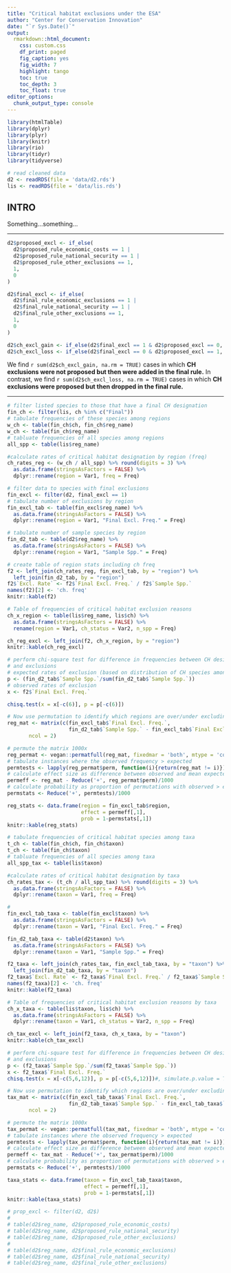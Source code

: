 ```yaml
---
title: "Critical habitat exclusions under the ESA"
author: "Center for Conservation Innovation"
date: "`r Sys.Date()`"
output:
  rmarkdown::html_document:
    css: custom.css
    df_print: paged
    fig_caption: yes
    fig_width: 7
    highlight: tango
    toc: true
    toc_depth: 3
    toc_float: true
editor_options: 
  chunk_output_type: console
---
```



```r
library(htmlTable)
library(dplyr)
library(plyr)
library(knitr)
library(rio)
library(tidyr)
library(tidyverse)

# read cleaned data
d2 <- readRDS(file = 'data/d2.rds')
lis <- readRDS(file = 'data/lis.rds')
```

## INTRO

Something...something...

----

```r
d2$proposed_excl <- if_else(
  d2$proposed_rule_economic_costs == 1 |
  d2$proposed_rule_national_security == 1 |
  d2$proposed_rule_other_exclusions == 1,
  1,
  0
)

d2$final_excl <- if_else(
  d2$final_rule_economic_exclusions == 1 |
  d2$final_rule_national_security == 1 |
  d2$final_rule_other_exclusions == 1,
  1,
  0
)

d2$ch_excl_gain <- if_else(d2$final_excl == 1 & d2$proposed_excl == 0, 1, 0)
d2$ch_excl_loss <- if_else(d2$final_excl == 0 & d2$proposed_excl == 1, 1, 0)
```

We find `r sum(d2$ch_excl_gain, na.rm = TRUE)` cases in which **CH exclusions were not proposed but then were added in the final rule.**  In contrast, we find `r sum(d2$ch_excl_loss, na.rm = TRUE)` cases in which **CH exclusions were proposed but then dropped in the final rule.**

----

```r
# filter listed species to those that have a final CH designation
fin_ch <- filter(lis, ch %in% c("Final"))
# tabulate frequencies of these species among regions
w_ch <- table(fin_ch$ch, fin_ch$reg_name)
w_ch <- table(fin_ch$reg_name)
# tabluate frequencies of all species among regions
all_spp <- table(lis$reg_name)

#calculate rates of critical habitat designation by region (freq)
ch_rates_reg <- (w_ch / all_spp) %>% round(digits = 3) %>%
  as.data.frame(stringsAsFactors = FALSE) %>%
  dplyr::rename(region = Var1, freq = Freq)

# filter data to species with final exclusions
fin_excl <- filter(d2, final_excl == 1)
# tabulate number of exclusions by region
fin_excl_tab <- table(fin_excl$reg_name) %>% 
  as.data.frame(stringsAsFactors = FALSE) %>%
  dplyr::rename(region = Var1, "Final Excl. Freq." = Freq)

# tabulate number of sample species by region
fin_d2_tab <- table(d2$reg_name) %>% 
  as.data.frame(stringsAsFactors = FALSE) %>%
  dplyr::rename(region = Var1, "Sample Spp." = Freq)

# create table of region stats including ch freq
f2 <- left_join(ch_rates_reg, fin_excl_tab, by = "region") %>%
  left_join(fin_d2_tab, by = "region")
f2$`Excl. Rate` <- f2$`Final Excl. Freq.` / f2$`Sample Spp.`
names(f2)[2] <- 'ch. freq'
knitr::kable(f2)
```

```r
# Table of frequencies of critical habitat exclusion reasons
ch_x_region <- table(lis$reg_name, lis$ch) %>% 
  as.data.frame(stringsAsFactors = FALSE) %>%
  rename(region = Var1, ch_status = Var2, n_spp = Freq)

ch_reg_excl <- left_join(f2, ch_x_region, by = "region")
knitr::kable(ch_reg_excl)

# perform chi-square test for difference in frequencies between CH designation
# and exclusions
# expected rates of exclusion (based on distribution of CH species among regions)
p <- (fin_d2_tab$`Sample Spp.`/sum(fin_d2_tab$`Sample Spp.`))
# observed rates of exclusion
x <- f2$`Final Excl. Freq.`

chisq.test(x = x[-c(6)], p = p[-c(6)])

# Now use permutation to identify which regions are over/under excluding
reg_mat <- matrix(c(fin_excl_tab$`Final Excl. Freq.`,
                    fin_d2_tab$`Sample Spp.` - fin_excl_tab$`Final Excl. Freq.`),
       ncol = 2)

# permute the matrix 1000x
reg_permat <- vegan::permatfull(reg_mat, fixedmar = 'both', mtype = 'count', times = 1000)
# tabulate instances where the observed frequency > expected
permtests <- lapply(reg_permat$perm, function(i){return(reg_mat != i)})
# calculate effect size as difference between observed and mean expected
permeff <- reg_mat - Reduce('+', reg_permat$perm)/1000
# calculate probability as proportion of permutations with observed > expected
permstats <- Reduce('+', permtests)/1000

reg_stats <- data.frame(region = fin_excl_tab$region,
                        effect = permeff[,1],
                        prob = 1-permstats[,1])
knitr::kable(reg_stats)
```

```r
# tabulate frequencies of critical habitat species among taxa
t_ch <- table(fin_ch$ch, fin_ch$taxon)
t_ch <- table(fin_ch$taxon)
# tabluate frequencies of all species among taxa
all_spp_tax <- table(lis$taxon)

#calculate rates of critical habitat designation by taxa
ch_rates_tax <- (t_ch / all_spp_tax) %>% round(digits = 3) %>%
  as.data.frame(stringsAsFactors = FALSE) %>%
  dplyr::rename(taxon = Var1, freq = Freq)

# 
fin_excl_tab_taxa <- table(fin_excl$taxon) %>% 
  as.data.frame(stringsAsFactors = FALSE) %>%
  dplyr::rename(taxon = Var1, "Final Excl. Freq." = Freq)

fin_d2_tab_taxa <- table(d2$taxon) %>% 
  as.data.frame(stringsAsFactors = FALSE) %>%
  dplyr::rename(taxon = Var1, "Sample Spp." = Freq)

f2_taxa <- left_join(ch_rates_tax, fin_excl_tab_taxa, by = "taxon") %>%
  left_join(fin_d2_tab_taxa, by = "taxon")
f2_taxa$`Excl. Rate` <- f2_taxa$`Final Excl. Freq.` / f2_taxa$`Sample Spp.`
names(f2_taxa)[2] <- 'ch. freq'
knitr::kable(f2_taxa)
```

```r
# Table of frequencies of critical habitat exclusion reasons by taxa
ch_x_taxa <- table(lis$taxon, lis$ch) %>% 
  as.data.frame(stringsAsFactors = FALSE) %>%
  dplyr::rename(taxon = Var1, ch_status = Var2, n_spp = Freq)

ch_tax_excl <- left_join(f2_taxa, ch_x_taxa, by = "taxon")
knitr::kable(ch_tax_excl)

# perform chi-square test for difference in frequencies between CH designation
# and exclusions
p <- (f2_taxa$`Sample Spp.`/sum(f2_taxa$`Sample Spp.`))
x <- f2_taxa$`Final Excl. Freq.`
chisq.test(x = x[-c(5,6,12)], p = p[-c(5,6,12)])#, simulate.p.value = TRUE)

# Now use permutation to identify which regions are over/under excluding
tax_mat <- matrix(c(fin_excl_tab_taxa$`Final Excl. Freq.`,
                    fin_d2_tab_taxa$`Sample Spp.` - fin_excl_tab_taxa$`Final Excl. Freq.`),
       ncol = 2)

# permute the matrix 1000x
tax_permat <- vegan::permatfull(tax_mat, fixedmar = 'both', mtype = 'count', times = 1000)
# tabulate instances where the observed frequency > expected
permtests <- lapply(tax_permat$perm, function(i){return(tax_mat != i)})
# calculate effect size as difference between observed and mean expected
permeff <- tax_mat - Reduce('+', tax_permat$perm)/1000
# calculate probability as proportion of permutations with observed > expected
permstats <- Reduce('+', permtests)/1000

taxa_stats <- data.frame(taxon = fin_excl_tab_taxa$taxon,
                         effect = permeff[,1],
                         prob = 1-permstats[,1])
knitr::kable(taxa_stats)
```

```r

# prop_excl <- filter(d2, d2$)
# 
# table(d2$reg_name, d2$proposed_rule_economic_costs)
# table(d2$reg_name, d2$proposed_rule_national_security)
# table(d2$reg_name, d2$proposed_rule_other_exclusions)
# 
# table(d2$reg_name, d2$final_rule_economic_exclusions)
# table(d2$reg_name, d2$final_rule_national_security)
# table(d2$reg_name, d2$final_rule_other_exclusions)
```